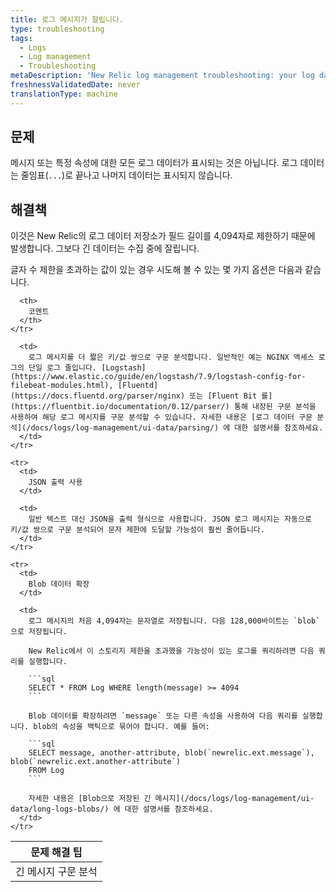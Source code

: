 ```yaml
---
title: 로그 메시지가 잘립니다.
type: troubleshooting
tags:
  - Logs
  - Log management
  - Troubleshooting
metaDescription: 'New Relic log management troubleshooting: your log data is not being displayed completely; it ends incompletely, with an ellipses.'
freshnessValidatedDate: never
translationType: machine
---
```


## 문제

메시지 또는 특정 속성에 대한 모든 로그 데이터가 표시되는 것은 아닙니다. 로그 데이터는 줄임표(`...`)로 끝나고 나머지 데이터는 표시되지 않습니다.

## 해결책

이것은 New Relic의 로그 데이터 저장소가 필드 길이를 4,094자로 제한하기 때문에 발생합니다. 그보다 긴 데이터는 수집 중에 잘립니다.

글자 수 제한을 초과하는 값이 있는 경우 시도해 볼 수 있는 몇 가지 옵션은 다음과 같습니다.

<table>
  <thead>
    <tr>
      <th style={{ width: "200px" }}>
        문제 해결 팁
      </th>

      <th>
        코멘트
      </th>
    </tr>
  </thead>

  <tbody>
    <tr>
      <td>
        긴 메시지 구문 분석
      </td>

      <td>
        로그 메시지를 더 짧은 키/값 쌍으로 구문 분석합니다. 일반적인 예는 NGINX 액세스 로그의 단일 로그 줄입니다. [Logstash](https://www.elastic.co/guide/en/logstash/7.9/logstash-config-for-filebeat-modules.html), [Fluentd](https://docs.fluentd.org/parser/nginx) 또는 [Fluent Bit 를](https://fluentbit.io/documentation/0.12/parser/) 통해 내장된 구문 분석을 사용하여 해당 로그 메시지를 구문 분석할 수 있습니다. 자세한 내용은 [로그 데이터 구문 분석](/docs/logs/log-management/ui-data/parsing/) 에 대한 설명서를 참조하세요.
      </td>
    </tr>

    <tr>
      <td>
        JSON 출력 사용
      </td>

      <td>
        일반 텍스트 대신 JSON을 출력 형식으로 사용합니다. JSON 로그 메시지는 자동으로 키/값 쌍으로 구문 분석되어 문자 제한에 도달할 가능성이 훨씬 줄어듭니다.
      </td>
    </tr>

    <tr>
      <td>
        Blob 데이터 확장
      </td>

      <td>
        로그 메시지의 처음 4,094자는 문자열로 저장됩니다. 다음 128,000바이트는 `blob` 으로 저장됩니다.

        New Relic에서 이 스토리지 제한을 초과했을 가능성이 있는 로그를 쿼리하려면 다음 쿼리를 실행합니다.

        ```sql
        SELECT * FROM Log WHERE length(message) >= 4094
        ```

        Blob 데이터를 확장하려면 `message` 또는 다른 속성을 사용하여 다음 쿼리를 실행합니다. blob의 속성을 백틱으로 묶어야 합니다. 예를 들어:

        ```sql
        SELECT message, another-attribute, blob(`newrelic.ext.message`), blob(`newrelic.ext.another-attribute`)
        FROM Log
        ```

        자세한 내용은 [Blob으로 저장된 긴 메시지](/docs/logs/log-management/ui-data/long-logs-blobs/) 에 대한 설명서를 참조하세요.
      </td>
    </tr>
  </tbody>
</table>